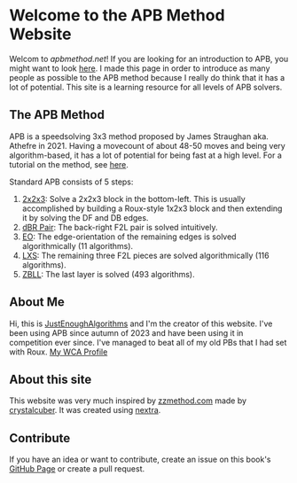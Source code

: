 # Welcome to the APB Method Website
Welcom to *apbmethod.net*! If you are looking for an introduction to APB, you might want to look [here](/introduction). I made this page in order to introduce as many people as possible to the APB method because I really do think that it has a lot of potential. This site is a learning resource for all levels of APB solvers.

## The APB Method
APB is a speedsolving 3x3 method proposed by James Straughan aka. Athefre in 2021. Having a movecount of about 48-50 moves and being very algorithm-based, it has a lot of potential for being fast at a high level. For a tutorial on the method, see [here](/tutorial).

Standard APB consists of 5 steps:
1. [2x2x3](/tutorial/223): Solve a 2x2x3 block in the bottom-left. This is usually accomplished by building a Roux-style 1x2x3 block and then extending it by solving the DF and DB edges.
2. [dBR Pair](/tutorial/pair): The back-right F2L pair is solved intuitively.
3. [EO](/tutorial/eo): The edge-orientation of the remaining edges is solved algorithmically (11 algorithms).
4. [LXS](/tutorial/lxs): The remaining three F2L pieces are solved algorithmically (116 algorithms).
5. [ZBLL](/tutorial/zbll): The last layer is solved (493 algorithms).

## About Me
Hi, this is [JustEnoughAlgorithms](https://www.youtube.com/@justenoughalgorithms) and I'm the creator of this website. I've been using APB since autumn of 2023 and have been using it in competition ever since. I've managed to beat all of my old PBs that I had set with Roux. [My WCA Profile](https://www.worldcubeassociation.org/persons/2022PERR01)

## About this site
This website was very much inspired by [zzmethod.com](https://zzmethod.com) made by [crystalcuber](https://www.youtube.com/@crystalcuber). It was created using [nextra](https://nextra.site).

## Contribute
If you have an idea or want to contribute, create an issue on this book's [GitHub Page](https://github.com/phalentin/apbmethod.net) or create a pull request.